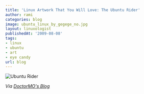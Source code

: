 ```yaml
---
title: 'Linux Artwork That You Will Love: The Ubuntu Rider'
author: rami
categories: blog
image: ubuntu_linux_by_gegege_no.jpg
layout: linuxologist
publishedAt: '2009-08-08'
tags:
- linux
- ubuntu
- art
- eye candy
url: blog
---
```


![Ubuntu Rider](/assets/images/content/blog/ubuntu_linux_by_gegege_no.jpg)

_Via [DoctorMO's Blog](http://doctormo.org/2009/08/04/artwork-the-ubuntu-rider/)_
